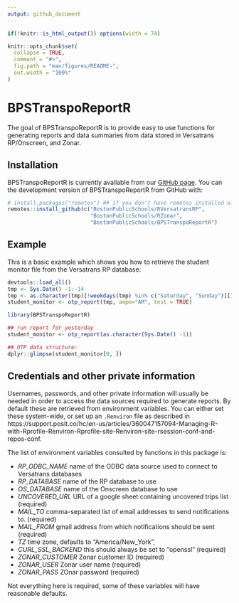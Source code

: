 ```yaml
---
output: github_document
---
```


<!-- README.md is generated from README.Rmd. Please edit that file -->

```r
if(!knitr::is_html_output()) options(width = 74)

knitr::opts_chunk$set(
  collapse = TRUE,
  comment = "#>",
  fig.path = "man/figures/README-",
  out.width = "100%"
)
```

# BPSTranspoReportR

<!-- badges: start -->
<!-- badges: end -->

The goal of BPSTranspoReportR is to provide easy to use functions for generating
reports and data summaries from data stored in Versatrans RP/Onscreen, and Zonar.

## Installation

BPSTranspoReportR is currently available from our 
[GitHub page](https://github.com/BostonPublicSchools/BPSTranspoReportR). You can
the development version of BPSTranspoReportR from GitHub with:

``` r
# install.packages("remotes") ## if you don't have remotes installed already
remotes::install_github(c("BostonPublicSchools/RVersatransRP",
                          "BostonPublicSchools/RZonar",
                          "BostonPublicSchools/BPSTranspoReportR")
```

## Example

This is a basic example which shows you how to retrieve the student monitor file
from the Versatrans RP database:

```r
devtools::load_all()
tmp <- Sys.Date() -1:-14
tmp <- as.character(tmp)[!weekdays(tmp) %in% c("Saturday", "Sunday")][1]
student_monitor <- otp_report(tmp, ampm="AM", test = TRUE)
```

```r
library(BPSTranspoReportR)

## run report for yesterday
student_monitor <- otp_report(as.character(Sys.Date() -1))
```

```r
## OTP data structure:
dplyr::glimpse(student_monitor[0, ])
```

## Credentials and other private information

Usernames, passwords, and other private information will usually be needed in 
order to access the data sources required to generate reports. By default these
are retrieved from environment variables. You can either set these system-wide, 
or set up an `.Renviron` file as described in
https://support.posit.co/hc/en-us/articles/360047157094-Managing-R-with-Rprofile-Renviron-Rprofile-site-Renviron-site-rsession-conf-and-repos-conf.

The list of environment variables consulted by functions in this package is:

- *RP_ODBC_NAME* name of the ODBC data source used to connect to Versatrans databases
- *RP_DATABASE* name of the RP database to use
- *OS_DATABASE* name of the Onscreen database to use
- *UNCOVERED_URL* URL of a google sheet containing uncovered trips list (required)
- *MAIL_TO* comma-separated list of email addresses to send notifications to. (required)
- *MAIL_FROM* gmail address from which notifications should be sent (required)
- *TZ* time zone, defaults to "America/New_York",
- *CURL_SSL_BACKEND* this should always be set to "openssl" (required)
- *ZONAR_CUSTOMER* Zonar customer ID (required)
- *ZONAR_USER* Zonar user name (required)
- *ZONAR_PASS* ZOnar password (required)

Not everything here is required, some of these variables will have reasonable defaults.

